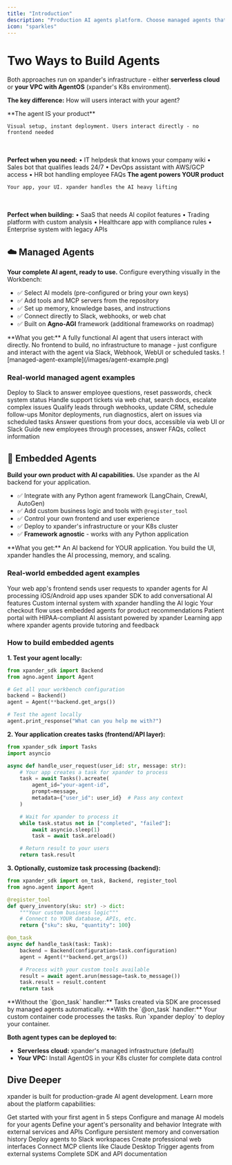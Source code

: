 ```yaml
---
title: "Introduction"
description: "Production AI agents platform. Choose managed agents that users interact with directly, or embedded agents to power your own applications with AI. Infrastructure included - Runtime, PostgreSQL, CI/CD, event triggers, MCP Gateways and 2000+ AI Tools."
icon: "sparkles"
---
```


# Two Ways to Build Agents

Both approaches run on xpander's infrastructure - either **serverless cloud** or **your VPC with AgentOS** (xpander's K8s environment).

**The key difference:** How will users interact with your agent?

<CardGroup cols={2}>
  <Card title="☁️ Managed Agents" href="#managed-agents">
    **The agent IS your product**

    Visual setup, instant deployment. Users interact directly - no frontend needed
  <br></br>
    **Perfect when you need:**
    • IT helpdesk that knows your company wiki
    • Sales bot that qualifies leads 24/7
    • DevOps assistant with AWS/GCP access
    • HR bot handling employee FAQs
  </Card>
  <Card title="🔧 Embedded Agents" href="#embedded-agents">
    **The agent powers YOUR product**

    Your app, your UI. xpander handles the AI heavy lifting
  <br></br>
    **Perfect when building:**
    • SaaS that needs AI copilot features
    • Trading platform with custom analysis
    • Healthcare app with compliance rules
    • Enterprise system with legacy APIs
  </Card>
</CardGroup>


## ☁️ Managed Agents

**Your complete AI agent, ready to use.** Configure everything visually in the Workbench:

- ✅ Select AI models (pre-configured or bring your own keys)
- ✅ Add tools and MCP servers from the repository
- ✅ Set up memory, knowledge bases, and instructions
- ✅ Connect directly to Slack, webhooks, or web chat
- ✅ Built on **Agno-AGI** framework (additional frameworks on roadmap)

<Info>
**What you get:** A fully functional AI agent that users interact with directly. No frontend to build, no infrastructure to manage - just configure and interact with the agent via Slack, Webhook, WebUI or scheduled tasks.
</Info>

<Frame>
  ![managed-agent-example](/images/agent-example.png)
</Frame>

### Real-world managed agent examples

<CardGroup cols={2}>
  <Card title="IT Support Bot" icon="headset">
    Deploy to Slack to answer employee questions, reset passwords, check system status
  </Card>
  <Card title="Customer Service Agent" icon="comments">
    Handle support tickets via web chat, search docs, escalate complex issues
  </Card>
  <Card title="Sales Assistant" icon="chart-line">
    Qualify leads through webhooks, update CRM, schedule follow-ups
  </Card>
  <Card title="DevOps Helper" icon="terminal">
    Monitor deployments, run diagnostics, alert on issues via scheduled tasks
  </Card>
  <Card title="Knowledge Base Q&A" icon="book">
    Answer questions from your docs, accessible via web UI or Slack
  </Card>
  <Card title="Onboarding Assistant" icon="user-plus">
    Guide new employees through processes, answer FAQs, collect information
  </Card>
</CardGroup>

## 🔧 Embedded Agents

**Build your own product with AI capabilities.** Use xpander as the AI backend for your application.

- ✅ Integrate with any Python agent framework (LangChain, CrewAI, AutoGen)
- ✅ Add custom business logic and tools with `@register_tool`
- ✅ Control your own frontend and user experience
- ✅ Deploy to xpander's infrastructure or your K8s cluster
- ✅ **Framework agnostic** - works with any Python application

<Info>
**What you get:** An AI backend for YOUR application. You build the UI, xpander handles the AI processing, memory, and scaling.
</Info>

### Real-world embedded agent examples

<CardGroup cols={2}>
  <Card title="SaaS Platform" icon="globe">
    Your web app's frontend sends user requests to xpander agents for AI processing
  </Card>
  <Card title="Mobile App" icon="mobile">
    iOS/Android app uses xpander SDK to add conversational AI features
  </Card>
  <Card title="Enterprise Portal" icon="building">
    Custom internal system with xpander handling the AI logic
  </Card>
  <Card title="E-commerce Site" icon="cart-shopping">
    Your checkout flow uses embedded agents for product recommendations
  </Card>
  <Card title="Healthcare App" icon="heart-pulse">
    Patient portal with HIPAA-compliant AI assistant powered by xpander
  </Card>
  <Card title="Educational Platform" icon="graduation-cap">
    Learning app where xpander agents provide tutoring and feedback
  </Card>
</CardGroup>

### How to build embedded agents

**1. Test your agent locally:**
```python local_test.py
from xpander_sdk import Backend
from agno.agent import Agent

# Get all your workbench configuration
backend = Backend()
agent = Agent(**backend.get_args())

# Test the agent locally
agent.print_response("What can you help me with?")
```

**2. Your application creates tasks (frontend/API layer):**

```python your_app.py
from xpander_sdk import Tasks
import asyncio

async def handle_user_request(user_id: str, message: str):
    # Your app creates a task for xpander to process
    task = await Tasks().acreate(
        agent_id="your-agent-id",
        prompt=message,
        metadata={"user_id": user_id}  # Pass any context
    )

    # Wait for xpander to process it
    while task.status not in ["completed", "failed"]:
        await asyncio.sleep(1)
        task = await task.areload()

    # Return result to your users
    return task.result
```

**3. Optionally, customize task processing (backend):**
```python xpander_handler.py
from xpander_sdk import on_task, Backend, register_tool
from agno.agent import Agent

@register_tool
def query_inventory(sku: str) -> dict:
    """Your custom business logic"""
    # Connect to YOUR database, APIs, etc.
    return {"sku": sku, "quantity": 100}

@on_task
async def handle_task(task: Task):
    backend = Backend(configuration=task.configuration)
    agent = Agent(**backend.get_args())

    # Process with your custom tools available
    result = await agent.arun(message=task.to_message())
    task.result = result.content
    return task
```

<Note>
**Without the `@on_task` handler:** Tasks created via SDK are processed by managed agents automatically.
**With the `@on_task` handler:** Your custom container code processes the tasks. Run `xpander deploy` to deploy your container.

**Both agent types can be deployed to:**
- **Serverless cloud:** xpander's managed infrastructure (default)
- **Your VPC:** Install AgentOS in your K8s cluster for complete data control
</Note>

## Dive Deeper

xpander is built for production-grade AI agent development. Learn more about the platform capabilities:

<CardGroup cols={3}>
  <Card title="Quick Start" icon="rocket" href="/user-guide/quick-start">
    Get started with your first agent in 5 steps
  </Card>
  <Card title="AI Model Configuration" icon="brain" href="/user-guide/backend-configuration/ai-model">
    Configure and manage AI models for your agents
  </Card>
  <Card title="System Prompts" icon="message" href="/user-guide/backend-configuration/system-prompt">
    Define your agent's personality and behavior
  </Card>
  <Card title="Tools & Connectors" icon="plug" href="/user-guide/backend-configuration/connectors">
    Integrate with external services and APIs
  </Card>
  <Card title="Agent Memory" icon="brain-circuit" href="/user-guide/backend-configuration/agent-memory">
    Configure persistent memory and conversation history
  </Card>
  <Card title="Slack Integration" icon="slack" href="/user-guide/task-sources/slack">
    Deploy agents to Slack workspaces
  </Card>
  <Card title="Web Interface" icon="globe" href="/user-guide/task-sources/web-ui">
    Create professional web interfaces
  </Card>
  <Card title="MCP Integration" icon="bridge" href="/user-guide/task-sources/mcp">
    Connect MCP clients like Claude Desktop
  </Card>
  <Card title="Webhooks" icon="webhook" href="/user-guide/task-sources/webhooks">
    Trigger agents from external systems
  </Card>
  <Card title="API Reference" icon="code" href="/API reference">
    Complete SDK and API documentation
  </Card>
</CardGroup>
